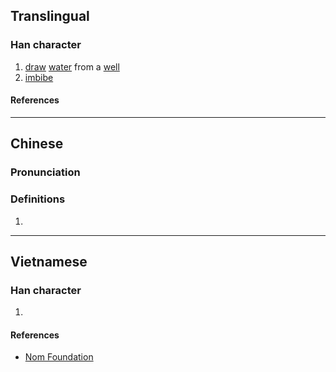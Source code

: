 {{character info}}
==Translingual==

===Han character===
{{Han char|rn=85|rad=水|as=11|sn=14|four=|canj=EHWP|ids=⿰氵悤}}

# [[draw]] [[water]] from a [[well]]
# [[imbibe]]

====References====
{{Han ref|kx=0645.270|dkj=18134|dj=1055.020|hdz=31725.050|uh=6F17}}

----

==Chinese==
{{zh-forms}}

===Pronunciation===
{{zh-pron
|m=cōng
|c=cung1
|mc=
|oc=
|ma=
|cat=v
}}

===Definitions===
{{zh-hanzi}}

# {{rfdef|zh}}

----

==Vietnamese==

===Han character===
{{vi-readings|rs=水11|reading=sông}}

# {{rfdef|vi|sort=水11}}

====References====
*[http://nomfoundation.org/common/nom_details.php?codepoint=6f17 Nom Foundation]